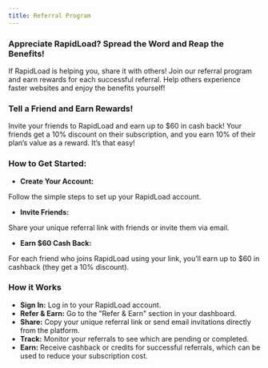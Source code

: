 ```yaml
---
title: Referral Program
---     
```


### **Appreciate RapidLoad? Spread the Word and Reap the Benefits!**

If RapidLoad is helping you, share it with others! Join our referral program and earn rewards for each successful referral. Help others experience faster websites and enjoy the benefits yourself!

  

### **Tell a Friend and Earn Rewards!**

Invite your friends to RapidLoad and earn up to $60 in cash back! Your friends get a 10% discount on their subscription, and you earn 10% of their plan’s value as a reward. It’s that easy!

  

### **How to Get Started:**

*   **Create Your Account:**

Follow the simple steps to set up your RapidLoad account.

*   **Invite Friends:**

Share your unique referral link with friends or invite them via email.

*   **Earn $60 Cash Back:**

For each friend who joins RapidLoad using your link, you’ll earn up to $60 in cashback (they get a 10% discount).

  

### **How it Works**

*   **Sign In:** Log in to your RapidLoad account.
*   **Refer & Earn:** Go to the "Refer & Earn" section in your dashboard.
*   **Share:** Copy your unique referral link or send email invitations directly from the platform.
*   **Track:** Monitor your referrals to see which are pending or completed.
*   **Earn:** Receive cashback or credits for successful referrals, which can be used to reduce your subscription cost.